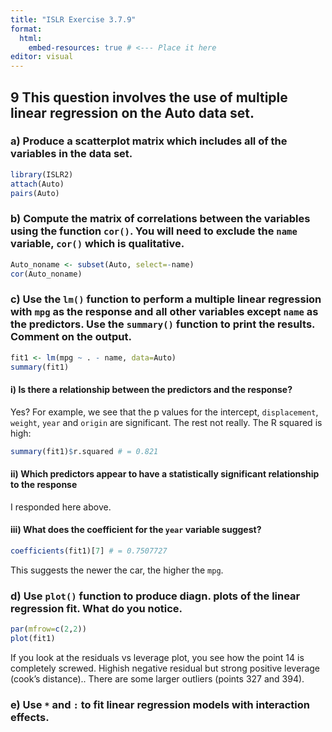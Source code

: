 ```yaml
---
title: "ISLR Exercise 3.7.9"
format:
  html:
    embed-resources: true # <--- Place it here
editor: visual
---
```


## 9 This question involves the use of multiple linear regression on the Auto data set.

### a) Produce a scatterplot matrix which includes all of the variables in the data set.

```r
library(ISLR2)
attach(Auto)
pairs(Auto)
```

### b) Compute the matrix of correlations between the variables using the function `cor()`. You will need to exclude the `name` variable, `cor()` which is qualitative.

```r
Auto_noname <- subset(Auto, select=-name) 
cor(Auto_noname)
```

### c) Use the `lm()` function to perform a multiple linear regression with `mpg` as the response and all other variables except `name` as the predictors. Use the `summary()` function to print the results. Comment on the output.

```r
fit1 <- lm(mpg ~ . - name, data=Auto)
summary(fit1)
```

#### i) Is there a relationship between the predictors and the response?

Yes? For example, we see that the p values for the intercept, `displacement`, `weight`, `year` and `origin` are significant. The rest not really. The R squared is high:

```r
summary(fit1)$r.squared # = 0.821
```

#### ii) Which predictors appear to have a statistically significant relationship to the response

I responded here above.

#### iii) What does the coefficient for the `year` variable suggest?

```r
coefficients(fit1)[7] # = 0.7507727
```

This suggests the newer the car, the higher the `mpg`.

### d) Use `plot()` function to produce diagn. plots of the linear regression fit. What do you notice.

```r
par(mfrow=c(2,2))
plot(fit1)
```

If you look at the residuals vs leverage plot, you see how the point 14 is completely screwed. Highish negative residual but strong positive leverage (cook's distance).. There are some larger outliers (points 327 and 394).

### e) Use `*` and `:` to fit linear regression models with interaction effects.
